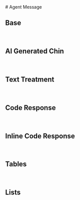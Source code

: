 
<div style={{maxWidth: '300px'}}>
# Agent Message

## Base

<br />
<StoryEmbed for="AgentMessage" name="Small" clientOnly={true} />

## AI Generated Chin

<br />
<StoryEmbed for="AgentMessage" name="AIGenerated" clientOnly={true} />

## Text Treatment

<br />
<StoryEmbed for="AgentMessage" name="Markdown" clientOnly={true} />

## Code Response

<br />
<StoryEmbed for="AgentMessage" name="CodeResponse" clientOnly={true} />

## Inline Code Response

<br />
<StoryEmbed for="AgentMessage" name="InlineCode" clientOnly={true} />

## Tables

<br />
<StoryEmbed for="AgentMessage" name="Tables" clientOnly={true} />

## Lists

<br />
<StoryEmbed for="AgentMessage" name="Lists" clientOnly={true} />

</div>
